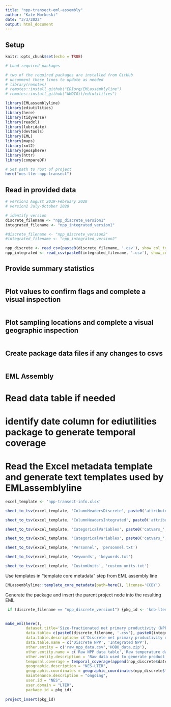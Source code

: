 ```yaml
---
title: "npp-transect-eml-assembly"
author: "Kate Morkeski"
date: "3/3/2022"
output: html_document
---
```


## Setup

```r
knitr::opts_chunk$set(echo = TRUE)

# Load required packages

# two of the required packages are installed from GitHub
# uncomment these lines to update as needed
# library(remotes)
# remotes::install_github("EDIorg/EMLassemblyline")
# remotes::install_github("WHOIGit/ediutilities")

library(EMLassemblyline)
library(ediutilities)
library(here)
library(tidyverse)
library(readxl)
library(lubridate)
library(devtools)
library(EML)
library(maps)
library(xml2)
library(geosphere)
library(httr)
library(compareDF)

# Set path to root of project
here("nes-lter-npp-transect")

```

## Read in provided data

```r

# version1 August 2019-February 2020
# version2 July-October 2020

# identify version
discrete_filename <- "npp_discrete_version1"
integrated_filename <- "npp_integrated_version1"

#discrete_filename <- "npp_discrete_version2"
#integrated_filename <- "npp_integrated_version2"

npp_discrete <- read_csv(paste0(discrete_filename, '.csv'), show_col_types = FALSE) 
npp_integrated <- read_csv(paste0(integrated_filename, '.csv'), show_col_types = FALSE) 

```

## Provide summary statistics

```r



```

## Plot values to confirm flags and complete a visual inspection

```r



```

## Plot sampling locations and complete a visual geographic inspection

```r



```
## Create package data files if any changes to csvs

```r



```

## EML Assembly

# Read data table if needed
# identify date column for ediutilities package to generate temporal coverage
# Read the Excel metadata template and generate text templates used by EMLassemblyline


```r

excel_template <- 'npp-transect-info.xlsx'

sheet_to_tsv(excel_template, 'ColumnHeadersDiscrete', paste0('attributes_', discrete_filename, '.txt'))  

sheet_to_tsv(excel_template, 'ColumnHeadersIntegrated', paste0('attributes_', integrated_filename, '.txt'))

sheet_to_tsv(excel_template, 'CategoricalVariables', paste0('catvars_', discrete_filename, '.txt'))

sheet_to_tsv(excel_template, 'CategoricalVariables', paste0('catvars_', integrated_filename, '.txt'))

sheet_to_tsv(excel_template, 'Personnel', 'personnel.txt')

sheet_to_tsv(excel_template, 'Keywords', 'keywords.txt')

sheet_to_tsv(excel_template, 'CustomUnits', 'custom_units.txt')

```

Use templates in "template core metadata" step from EML assembly line

```r

EMLassemblyline::template_core_metadata(path=here(), license='CCBY')

```

Generate the package and insert the parent project node into the resulting EML

```r

 if (discrete_filename == "npp_discrete_version1") {pkg_id <- 'knb-lter-nes.16.1'} else if (discrete_filename == "npp_discrete_version2") {pkg_id <- 'knb-lter-nes.16.2'}
        

make_eml(here(),
         dataset.title='Size-fractionated net primary productivity (NPP) estimates based on 13C uptake during cruises along the Northeast U.S. Shelf Long Term Ecological Research (NES-LTER) Transect, ongoing since 2019', 
         data.table= c(paste0(discrete_filename, '.csv'), paste0(integrated_filename, '.csv')),  
         data.table.description= c('Discrete net primary productivity data', 'Integrated net primary productivity data'),
         data.table.name = c('Discrete NPP', 'Integrated NPP'),
         other.entity = c('raw_npp_data.csv','HOBO_data.zip'),
         other.entity.name = c('Raw NPP data table','Raw temperature data files'),
         other.entity.description = 'Raw data used to generate product data tables',
         temporal.coverage = temporal_coverage(append(npp_discrete$date_time_utc, npp_integrated$date_time_utc)),
         geographic.description = "NES-LTER",
         geographic.coordinates = geographic_coordinates(npp_discrete$latitude, npp_discrete$longitude),
         maintenance.description = "ongoing",
         user.id = "NES",
         user.domain = "LTER",
         package.id = pkg_id)
 
project_insert(pkg_id)

```
